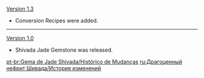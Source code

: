 {{Change History/Header}}
[[Version 1.3]]
*Conversion Recipes were added.
----
[[Version 1.0]]
*Shivada Jade Gemstone was released.
<noinclude>


[[pt-br:Gema de Jade Shivada/Histórico de Mudanças]]
[[ru:Драгоценный нефрит Шивада/История изменений]]
</noinclude>